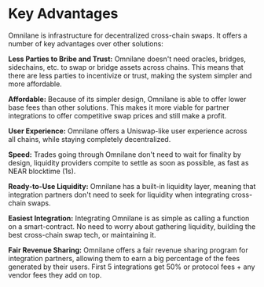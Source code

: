 # Key Advantages

Omnilane is infrastructure for decentralized cross-chain swaps. It offers a number of key advantages over other solutions:

**Less Parties to Bribe and Trust:** Omnilane doesn't need oracles, bridges, sidechains, etc. to swap or bridge assets across chains. This means that there are less parties to incentivize or trust, making the system simpler and more affordable.

**Affordable:** Because of its simpler design, Omnilane is able to offer lower base fees than other solutions. This makes it more viable for partner integrations to offer competitive swap prices and still make a profit.

**User Experience:** Omnilane offers a Uniswap-like user experience across all chains, while staying completely decentralized. 

**Speed:** Trades going through Omnilane don't need to wait for finality by design, liquidity providers compite to settle as soon as possible, as fast as NEAR blocktime (1s).

**Ready-to-Use Liquidity:** Omnilane has a built-in liquidity layer, meaning that integration partners don't need to seek for liquidity when integrating cross-chain swaps.

**Easiest Integration:** Integrating Omnilane is as simple as calling a function on a smart-contract. No need to worry about gathering liquidity, building the best cross-chain swap tech, or maintaining it.

**Fair Revenue Sharing:** Omnilane offers a fair revenue sharing program for integration partners, allowing them to earn a big percentage of the fees generated by their users. First 5 integrations get 50% or protocol fees + any vendor fees they add on top.